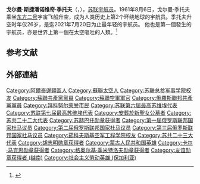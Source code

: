 {{Infobox astronaut
| name= 戈尔曼·季托夫
| image         =German Titov.JPG
| caption = Titov in 1962<br />
| type = 宇航员
| birth_date    ={{Birth date|1935|9|11}}
| death_date    ={{Death date and age|2000|9|20|1935|9|11}}
| birth_place   ={{USSR}}[[西西伯利亞邊疆區|西西伯利亞邊疆區]][[科西哈區|科西哈區]]
| death_place   ={{RUS}}[[莫斯科|莫斯科]]
|resting_place  =[[新圣女公墓|新圣女公墓]]
| occupation    =[[飛行員|飛行員]]
| rank          =[[蘇聯空軍|蘇聯空軍]][[大将|大将]]
| selection     =1960年
| time          =1天01小时18分
| mission       =[[東方二號|東方二號]]
| insignia      =
| signature     =Gherman Titov Signature.svg
| awards        =
{{{!}} style="background:transparent;"
{{!}}{{Hero of the Soviet Union}}{{!!}}{{劳动英雄 (越南)}}
{{!}}}
{{{!}} style="background: transparent;"
{{!}}{{三级祖国功勋勋章}}
{{!}}}
{{{!}} style="background: transparent;"
{{!}}{{列宁勋章}}{{!!}}{{列宁勋章}}{{!!}}{{十月革命勋章}}{{!!}}{{劳动红旗勋章}}
{{!}}}
{{{!}} style="background: transparent;"
{{!}}{{纪念列宁诞辰一百周年奖章}}{{!!}}{{卫国战争胜利二十周年奖章}}
{{!}}}
{{{!}} style="background: transparent;"
{{!}}{{苏联宇航员徽章}}{{!!}}{{列宁奖}}
{{!}}}
}}
'''戈尔曼·斯捷潘诺维奇·季托夫'''（{{lang-ru|'''Ге́рман Степа́нович Тито́в'''}}，{{bd|1935年|9月11日|2000年|9月20日|catIdx=G}}），[[苏联|苏联]][[宇航员|宇航员]]。1961年8月6日，戈尔曼·季托夫乘坐[[东方二号|东方二号]]宇宙飞船升空，成为人类历史上第2个环绕地球的宇航员。季托夫升空时年仅26岁，是迄2021年7月20日为止最年轻的宇航员。
他也是第一個發生{{link-en|太空暈眩|Space_adaptation_syndrome|太空暈眩}}的宇航员，亦是世界上第一個在太空嘔吐的人類。<ref name="Guinness2012">{{cite book |title=Guinness World Records 2013 |publisher=Guinness World Records |editor-first=Craig |editor-last=Glenday |page=27 |date=2012 |isbn=9781904994879}}</ref>

==参考文献==
{{reflist}}

==外部連結==
{{苏联宇航员}}
{{Authority control}}
{{portal bar|航天|人物|苏联}}
{{DEFAULTSORT:Titov, Gherman}}
[[Category:阿爾泰邊疆區人|Category:阿爾泰邊疆區人]]
[[Category:蘇聯太空人|Category:蘇聯太空人]]
[[Category:苏联总参军事学院校友|Category:苏联总参军事学院校友]]
[[Category:蘇聯共產黨黨員|Category:蘇聯共產黨黨員]]
[[Category:蘇聯空軍軍官|Category:蘇聯空軍軍官]]
[[Category:俄羅斯聯邦共產黨黨員|Category:俄羅斯聯邦共產黨黨員]]
[[Category:拜科努尔荣誉市民|Category:拜科努尔荣誉市民]]
[[Category:苏联第六届最高苏维埃代表|Category:苏联第六届最高苏维埃代表]]
[[Category:苏联第七届最高苏维埃代表|Category:苏联第七届最高苏维埃代表]]
[[Category:安葬於新聖女公墓者|Category:安葬於新聖女公墓者]]
[[Category:苏共二十二大代表|Category:苏共二十二大代表]]
[[Category:苏赫巴托勋章获得者|Category:苏赫巴托勋章获得者]]
[[Category:第一届俄罗斯联邦国家杜马议员|Category:第一届俄罗斯联邦国家杜马议员]]
[[Category:第二届俄罗斯联邦国家杜马议员|Category:第二届俄罗斯联邦国家杜马议员]]
[[Category:第三届俄罗斯联邦国家杜马议员|Category:第三届俄罗斯联邦国家杜马议员]]
[[Category:茹科夫斯基空军工程学院校友|Category:茹科夫斯基空军工程学院校友]]
[[Category:苏共二十三大代表|Category:苏共二十三大代表]]
[[Category:胡志明勋章获得者|Category:胡志明勋章获得者]]
[[Category:蒙古人民共和国英雄|Category:蒙古人民共和国英雄]]
[[Category:卡尔·马克思勋章获得者|Category:卡尔·马克思勋章获得者]]
[[Category:格奥尔基·季米特洛夫勋章获得者|Category:格奥尔基·季米特洛夫勋章获得者]]
[[Category:友谊勋章获得者_(越南)|Category:友谊勋章获得者 (越南)]]
[[Category:社会主义劳动英雄_(保加利亚)|Category:社会主义劳动英雄 (保加利亚)]]